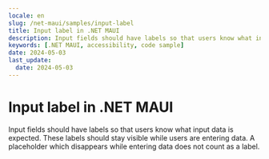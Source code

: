 ```yaml
---
locale: en
slug: /net-maui/samples/input-label
title: Input label in .NET MAUI
description: Input fields should have labels so that users know what input data is expected.
keywords: [.NET MAUI, accessibility, code sample]
date: 2024-05-03
last_update:
  date: 2024-05-03
---
```


# Input label in .NET MAUI

Input fields should have labels so that users know what input data is expected. These labels should stay visible while users are entering data. A placeholder which disappears while entering data does not count as a label.

<CodeSample id="input-label" locale="en" platform="net-maui"/>
